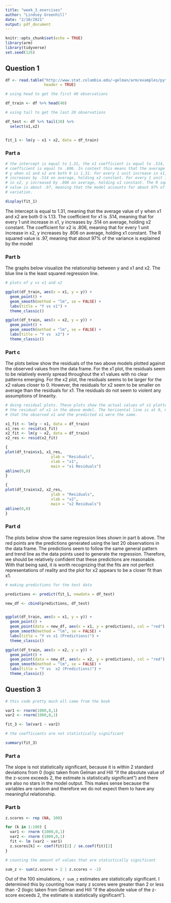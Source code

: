 ```yaml
---
title: "week_3_exercises"
author: "Lindsey Greenhill"
date: "2/10/2021"
output: pdf_document
---
```


```r
knitr::opts_chunk$set(echo = TRUE)
library(arm)
library(tidyverse)
set.seed(126)
```


## Question 1

```r

df <- read.table("http://www.stat.columbia.edu/~gelman/arm/examples/pyth/exercise2.1.dat",
                 header = TRUE)

# using head to get the first 40 observations

df_train <- df %>% head(40)

# using tail to get the last 20 observations

df_test <- df %>% tail(20) %>%
  select(x1,x2)


fit_1 <- lm(y ~ x1 + x2, data = df_train)
```

### Part a

```r

# the intercept is equal to 1.31, the x1 coefficient is equal to .514, the x2
# coefficient is equal to .806. In context this means that the average value of
# y when x1 and x2 are both 0 is 1.31. For every 1 unit increase in x1, y
# increases by .514 on average, holding x2 constant. For every 1 unit increase
# in x2, y increased by .806 on average, holding x1 constant. The R squared
# value is about .97, meaning that the model accounts for about 97% of
# variation.

display(fit_1)
```

The intercept is equal to 1.31, meaning that the average value of y when x1 and
x2 are both 0 is 1.13. The coefficient for x1 is .514, meaning that for every 1
unit increase in x1, y increases by .514 on average,  holding x2 constant. The
coefficient for x2 is .806, meaning that for every 1 unit increase in x2, y
increases by .806 on average, holding x1 constant.
The R squared value is .97, meaning that about 97% of the variance is explained
by the model

\newpage

### Part b
The graphs below visualize the relationship between y and x1 and x2. The blue
line is the least squared regression line.

```r

# plots of y vs x1 and x2

ggplot(df_train, aes(x = x1, y = y)) +
  geom_point() +
  geom_smooth(method = "lm", se = FALSE) +
  labs(title = "Y vs x1") +
  theme_classic()

ggplot(df_train, aes(x = x2, y = y)) +
  geom_point() +
  geom_smooth(method = "lm", se = FALSE) +
  labs(title = "Y vs  x2") +
  theme_classic()

```

\newpage

### Part c

The plots below show the residuals of the two above models plotted against the
observed values from the data frame. For the x1 plot, the residuals seem to be
relatively evenly spread throughout the x1 values with no clear patterns
emerging. For the x2 plot, the residuals seems to be larger for the x2 values
closer to 0. However, the residuals for x2 seem to be smaller on average  than
the residuals for x1. The residuals do not seem to violent any assumptions of
linearity.

```r

# doing residual plots. These plots show the actual values of x1 plotted against
# the residual of x1 in the above model. The horizontal line is at 0, meaning
# that the observed x1 and the predicted x1 were the same.

x1_fit <- lm(y ~ x1, data = df_train)
x1_res <- resid(x1_fit)
x2_fit <- lm(y ~ x2, data = df_train)
x2_res <- resid(x2_fit)

{
plot(df_train$x1, x1_res,
                    ylab = "Residuals",
                    xlab = "x1",
                    main = "x1 Residuals")
abline(0,0)
}

{
plot(df_train$x2, x2_res,
                    ylab = "Residuals",
                    xlab = "x2",
                    main = "x2 Residuals")
abline(0,0)
}
```
\newpage

### Part d

The plots below show the same regression lines shown in part b above. The red
points are the predictions generated using the last 20 observations in the data
frame. The predictions seem to follow the same general pattern and trend line as
the data points used to generate the regression. Therefore, we should be
relatively confident that these predictions are reasonable. With that being
said, it is worth recognizing that the fits are not perfect representations of
reality and the plot for x2 appears to be a closer fit than x1.


```r

# making predictions for the test data

predictions <- predict(fit_1, newdata = df_test)

new_df <- cbind(predictions, df_test)


ggplot(df_train, aes(x = x1, y = y)) +
  geom_point() +
  geom_point(data = new_df, aes(x = x1, y = predictions), col = "red") +
  geom_smooth(method = "lm", se = FALSE) +
  labs(title = "Y vs x1 (Predictions)") +
  theme_classic()

ggplot(df_train, aes(x = x2, y = y)) +
  geom_point() +
  geom_point(data = new_df, aes(x = x2, y = predictions), col = "red") +
  geom_smooth(method = "lm", se = FALSE) +
  labs(title = "Y vs  x2 (Predictions)") +
  theme_classic()

```

\newpage

## Question 3

```r

# this code pretty much all came from the book

var1 <- rnorm(1000,0,1)
var2 <- rnorm(1000,0,1)

fit_3 <- lm(var1 ~ var2)

# the coefficients are not statistically significant

summary(fit_3)

```

### Part a

The slope is not statistically significant, because it is within 2 standard
deviations from 0 (logic taken from Gelman and Hill "if the absolute value of
the z-score exceeds 2, the estimate is statistically significant") and there are
also no stars in the model output. This makes sense because the variables are
random and therefore we do not expect them to have any meaningful relationship.

### Part b

```r
z.scores <- rep (NA, 100)

for (k in 1:100) { 
  var1 <- rnorm (1000,0,1)
  var2 <- rnorm (1000,0,1) 
  fit <- lm (var2 ~ var1) 
  z.scores[k] <- coef(fit)[2] / se.coef(fit)[2]
} 

# counting the amount of values that are statistically significant

sum_z <- sum(z.scores > 2 | z.scores < -2)
```

Out of the 100 simulations, `r sum_z` estimates are statistically significant. I
determined this by counting how many z scores were greater than 2 or less than
-2 (logic taken from Gelman and Hill "if the absolute value of the z-score
exceeds 2, the estimate is statistically significant").

